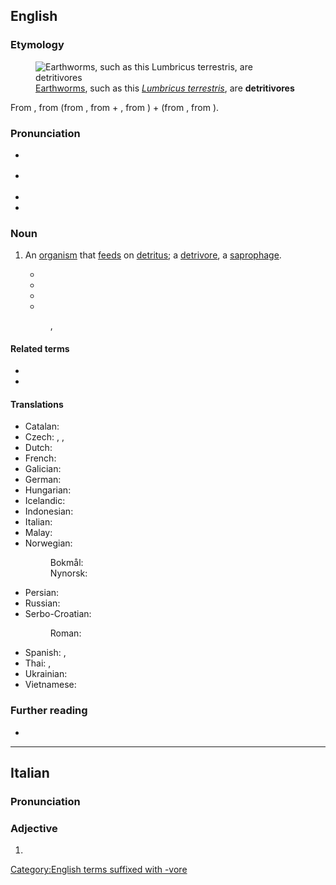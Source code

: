 {{also|détritivore}}

==English==
{{was wotd|2017|September|11}}

===Etymology===
[[File:Earthworm 01.jpg|thumb|[[earthworm|Earthworms]], such as this ''[[Lumbricus terrestris]]'', are '''detritivores''']]

From {{der|en|de|Detritivore}}, from {{der|en|la|dētrītus||the act of [[rub#Verb|rubbing]] away}} (from {{m|la|dēterō||to rub away, to [[rub off]], to [[wear out]]}}, from {{m|la|dē-||[[away#Preposition|away]]; [[down#Preposition|down]]}} + {{m|la|terō||to rub; to [[wear away]], to wear out}}, from {{der|en|ine-pro|*terh₁-||to rub, to rub by [[twist#Verb|twisting]]; to twist, to [[turn#Verb|turn]]}}) + {{der|en|la|vorāre}} (from {{m|la|vorō||to [[devour]], to [[eat]] [[greedily]]; to [[swallow#Verb|swallow]] up}}, from {{der|en|ine-pro|*gʷerh₃-||to devour}}).

===Pronunciation===
* {{a|RP}} {{IPA|en|/dɛˈtɹaɪtɪvɔː/|/-ˈtɹɪ-/}}
* {{a|GA}} {{IPA|en|/dəˈtɹaɪtəvɔɹ/|/-ˈtɹɪ-/|/-ɾə-/}}
* {{hyphenation|en|de|tri|ti|vore}}
* {{audio|en|LL-Q1860 (eng)-Vealhurl-detritivore.wav |Audio (UK)}}

===Noun===
{{en-noun}}

# {{lb|en|ecology}} An [[organism]] that [[feed#Verb|feeds]] on [[detritus]]; a [[detrivore]], a [[saprophage]].
#* {{quote-book|en|author=J. P. La Fage|author2=W. L. Nutting|chapter=Nutrient Dynamics of Termites|editor=M. V. Brian|title=Production Ecology of Ants and Termites|series=International Biological Programme|seriesvolume=13|location=Cambridge; New York, N.Y.|publisher={{w|Cambridge University Press}}|year=1978|page=165|pageurl=https://books.google.com/books?id=4EA9AAAAIAAJ&pg=PA165|isbn=978-0-521-21519-0|passage=Termites are herbivores and '''detritivores''' variously involved in the comminution and decomposition of vegetable matter, through most of the warm temperate and tropical zones.}}
#* {{quote-book|en|author=Steven Y. Newell|chapter=Estimating Fungal Biomass and Productivity in Decomposing Litter|editors=George C. Carroll and Donald T. Wicklow|title=The Fungal Community: Its Organization and Role in the Ecosystem|series=Mycology|seriesvolume=9|edition=2nd|location=New York, N.Y.|publisher={{w|Marcel Dekker}}|year=1992|page=521|pageurl=https://books.google.com/books?id=ikJfKaz0lEEC&pg=PA521|isbn=978-0-8247-8605-2|passage=If one has sound data for microbial biomass dynamics in decaying litter, along with identities of the decomposer fungi, then one can make useful projections and hypotheses regarding nutrient flow, environmental controls on decay rates, and potential '''detritivore''' production founded upon basic knowledge of the properties of fungal species and their interactions with other microbes and animals{{nb...}}.}}
#* {{quote-book|en|author=S. J. Ormerod|chapter=Effects on Aquatic Ecosystems|editor=M[iroslav] Radojević and [[w:Roy M. Harrison|R[oy] M. Harrison]]|title=Atmospheric Acidity: Sources, Consequences and Abatement|series=Environmental Management Series|location=Barking, Essex|publisher=[[w:Elsevier|Elsevier Science]]|year=1992|page=382|pageurl=https://books.google.com/books?id=aU3i3TEk8nYC&pg=PA382|isbn=978-1-85166-777-2|passage=Fish are represented at several trophic levels in aquatic systems, from '''detritivore''' and herbivore to carnivore.}}
#* {{quote-book|en|author=Louis Legendre|authorlink=Louis Legendre (oceanographer)|chapter=Pelagic Marine Ecosystems and Biogeochemical Cycles|editors=André Monaco and Patrick Prouzet|title=Ecosystem Sustainability and Global Change|series=Seas and Oceans|location=London|publisher=ISTE Ltd.; Hoboken, N.J.: {{w|John Wiley & Sons}}|year=2014|page=46|pageurl=https://books.google.com/books?id=qD2tBQAAQBAJ&pg=PA46|isbn=978-1-84821-703-4|passage=Others are '''detritivores''' (i.e. they feed off organic detritus), such as some pteropods.}}
#: {{syn|en|detritophage|[[detritus]] [[eater]]}}, {{l|en|[[detritus]] [[feeder]]|detrivore|saprophage}}

====Related terms====
* {{l|en|detritivorous}}
* {{l|en|detritivory}}

====Translations====
{{trans-top|organism that feeds on detritus}}
* Catalan: {{t|ca|detritívor|m}}
* Czech: {{t|cs|detritovor|m}}, {{t|cs|detritofág|m}}, {{t|cs|rozkladač|m}}
* Dutch: {{t|nl|detrivoor|m}}
* French: {{t+|fr|détritivore|m}}
* Galician: {{t+|gl|detritívoro|m}}
* German: {{t|de|Detritivore|?}}
* Hungarian: {{t|hu|törmelékevő|s}}
* Icelandic: {{t|is|grotætur|?}}
* Indonesian: {{t|id|detritivor}}
* Italian: {{t|it|detritivoro|m}}
* Malay: {{t|ms|detritivor}}
* Norwegian:
*: Bokmål: {{t|no|detrivore|?}}
*: Nynorsk: {{t|nn|detrivore|?}}
{{trans-mid}}
* Persian: {{t|fa|پوده‌خوار}}
* Russian: {{t+|ru|детритофа́г|m}}
* Serbo-Croatian:
*: Roman: {{t|sh|detritivor|?}}
* Spanish: {{t+|es|detritívoro|m}}, {{t+|es|detritívora|f}}
* Thai: {{t|th|ผู้บริโภคซากพืชซากสัตว์}}, {{t|th|ผู้บริโภคซากอินทรีย์}}
* Ukrainian: {{t|uk|детритофа́г|m}}
* Vietnamese: {{t|vi|ăn mùn bã}}
{{trans-bottom}}

===Further reading===
* {{pedia}}

[[Category:English terms suffixed with -vore]]

----

==Italian==

===Pronunciation===
{{it-pr|^ì}}

===Adjective===
{{head|it|adjective form}}

# {{adj form of|it|detritivoro||f|p}}